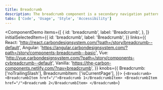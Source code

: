 ```yaml
---
title: Breadcrumb
description: The breadcrumb component is a secondary navigation pattern that shows hierarchy among content or traces a user’s path.
tabs: ['Code', 'Usage', 'Style', 'Accessibility']
---
```


<ComponentDemo
  items={[
    {
      id: 'breadcrumb',
      label: 'Breadcrumb',
    },
  ]}
  initialSelectedItem={{
    id: 'breadcrumb',
    label: 'Breadcrumb',
  }}
  links={{
    React:
      'http://react.carbondesignsystem.com/?path=/story/breadcrumb--default',
    Angular:
      'https://angular.carbondesignsystem.com/?path=/story/components-breadcrumb--basic',
    Vue:
      'http://vue.carbondesignsystem.com/?path=/story/components-cvbreadcrumb--default',
    Vanilla: 'https://the-carbon-components.netlify.com/?nav=breadcrumb',
  }}
  knobs={{
    Breadcrumb: ['noTrailingSlash'],
    BreadcrumbItem: ['isCurrentPage'],
  }}>
  <ComponentVariant id="breadcrumb">{`
<Breadcrumb>
  <BreadcrumbItem href="/">Breadcrumb 1</BreadcrumbItem>
  <BreadcrumbItem href="/">Breadcrumb 2</BreadcrumbItem>
</Breadcrumb>
`}</ComponentVariant>
</ComponentDemo>
